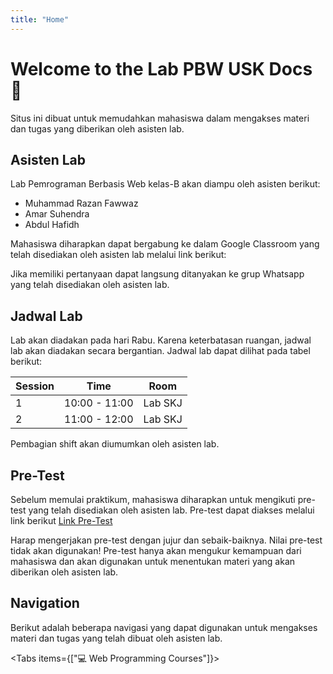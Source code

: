 ```yaml
---
title: "Home"
---
```



# Welcome to the Lab PBW USK Docs 🚀

Situs ini dibuat untuk memudahkan mahasiswa dalam mengakses materi dan tugas yang diberikan oleh asisten lab.

## Asisten Lab

Lab Pemrograman Berbasis Web kelas-B akan diampu oleh asisten berikut:

- Muhammad Razan Fawwaz
- Amar Suhendra
- Abdul Hafidh

Mahasiswa diharapkan dapat bergabung ke dalam Google Classroom yang telah disediakan oleh asisten lab melalui link berikut:

Jika memiliki pertanyaan dapat langsung ditanyakan ke grup Whatsapp yang telah disediakan oleh asisten lab.

## Jadwal Lab

Lab akan diadakan pada hari Rabu. Karena keterbatasan ruangan, jadwal lab akan diadakan secara bergantian. Jadwal lab dapat dilihat pada tabel berikut:

| Session | Time          | Room    |
| ------- | ------------- | ------- |
| 1       | 10:00 - 11:00 | Lab SKJ |
| 2       | 11:00 - 12:00 | Lab SKJ |

Pembagian shift akan diumumkan oleh asisten lab.

## Pre-Test

Sebelum memulai praktikum, mahasiswa diharapkan untuk mengikuti pre-test yang telah disediakan oleh asisten lab. Pre-test dapat diakses melalui link berikut [Link Pre-Test](https://docs.google.com/forms/d/e/1FAIpQLScjF1knABJDzy5yBVHKsIeMJjpC2Ok6JDLRBxqj2-eyXzNxVA/viewform)

<Callout type="warning" emoji="⚠️">
  Harap mengerjakan pre-test dengan jujur dan sebaik-baiknya. Nilai pre-test
  tidak akan digunakan! Pre-test hanya akan mengukur kemampuan dari mahasiswa
  dan akan digunakan untuk menentukan materi yang akan diberikan oleh asisten
  lab.
</Callout>

## Navigation

Berikut adalah beberapa navigasi yang dapat digunakan untuk mengakses materi dan tugas yang telah dibuat oleh asisten lab.

<Tabs items={["💻  Web Programming Courses"]}>
  <Tab>
    <Cards>
      <Card
        title="Week 01"
        description="Pembelajaran minggu pertama"
        icon="1"
        href="/Web-Programming/Week-01"
      />
    </Cards>
  </Tab>
</Tabs>

